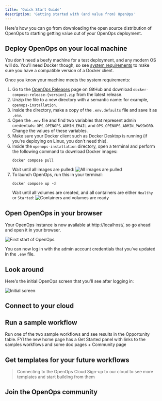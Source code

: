 ```yaml
---
title: 'Quick Start Guide'
description: 'Getting started with (and value from) OpenOps'
---
```


Here's how you can go from downloading the open source distribution of OpenOps to starting getting value out of your OpenOps deployment.

## Deploy OpenOps on your local machine

You don't need a beefy machine for a test deployment, and any modern OS will do. You'll need Docker though, so see [system requirements](system-requirements) to make sure you have a compatible version of a Docker client.

Once you know your machine meets the system requirements:
1. Go to the [OpenOps Releases](https://github.com/openops-cloud/workflow-editor/releases) page on GitHub and download `docker-compose-release-{version}.zip` from the latest release.
2. Unzip the file to a new directory with a semantic name: for example, `openops-installation`.
3. Inside the directory, make a copy of the `.env.defaults` file and save it as `.env`.
4. Open the `.env` file and find two variables that represent admin credentials: `OPS_OPENOPS_ADMIN_EMAIL` and `OPS_OPENOPS_ADMIN_PASSWORD`. Change the values of these variables.
5. Make sure your Docker client such as Docker Desktop is running (if you're deploying on Linux, you don't need this).
6. Inside the `openops-installation` directory, open a terminal and perform the following command to download Docker images:
    ```shell
   docker compose pull
    ```
    Wait until all images are pulled:
    ![All images are pulled](/images/qsg-pulled.png)
7. To launch OpenOps, run this in your terminal:
    ```shell
   docker compose up -d
    ```
    Wait until all volumes are created, and all containers are either `Healthy` or `Started`:
    ![Containers and volumes are ready](/images/qsg-containers-volumes.png)

## Open OpenOps in your browser

Your OpenOps instance is now available at http://localhost/, so go ahead and open it in your browser.

![First start of OpenOps](/images/qsg-first-start.png)

You can now log in with the admin account credentials that you've updated in the `.env` file.

## Look around

Here's the initial OpenOps screen that you'll see after logging in:

![Initial screen](/images/qsg-initial-screen.png)

## Connect to your cloud

## Run a sample workflow
Run one of the two sample workflows and see results in the Opportunity table. FYI the new home page has a Get Started panel with links to the samples workflows and some doc pages + Community page

## Get templates for your future workflows

> Connecting to the OpenOps Cloud
Sign-up to our cloud to see more templates and start building from them

## Join the OpenOps community
